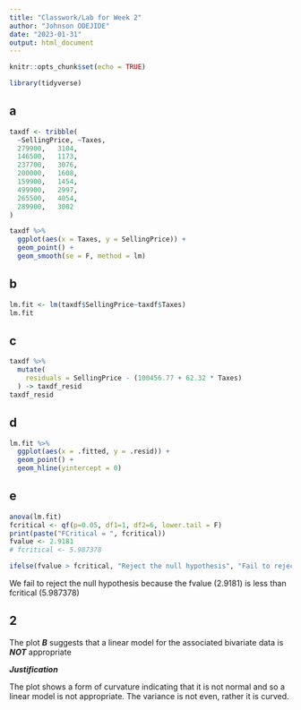 ```yaml
---
title: "Classwork/Lab for Week 2"
author: "Johnson ODEJIDE"
date: "2023-01-31"
output: html_document
---
```


```r
knitr::opts_chunk$set(echo = TRUE)

library(tidyverse)
```

## a
```r
taxdf <- tribble(
  ~SellingPrice, ~Taxes,
  279900,	3104,
  146500,	1173,
  237700,	3076,
  200000,	1608,
  159900,	1454,
  499900,	2997,
  265500,	4054,
  289900,	3002
)

taxdf %>% 
  ggplot(aes(x = Taxes, y = SellingPrice)) +
  geom_point() +
  geom_smooth(se = F, method = lm)
```

## b
```r
lm.fit <- lm(taxdf$SellingPrice~taxdf$Taxes)
lm.fit
```

## c
```r
taxdf %>% 
  mutate(
    residuals = SellingPrice - (100456.77 + 62.32 * Taxes)
  ) -> taxdf_resid
taxdf_resid
```

## d
```r
lm.fit %>% 
  ggplot(aes(x = .fitted, y = .resid)) +
  geom_point() +
  geom_hline(yintercept = 0)
```

## e
```r
anova(lm.fit)
fcritical <- qf(p=0.05, df1=1, df2=6, lower.tail = F)
print(paste("FCritical = ", fcritical))
fvalue <- 2.9181
# fcritical <- 5.987378

ifelse(fvalue > fcritical, "Reject the null hypothesis", "Fail to reject the null hypothesis")
```
We fail to reject the null hypothesis because the fvalue (2.9181) is less than fcritical (5.987378)


## 2

The plot ***B*** suggests that a linear model for the associated bivariate data is ***NOT*** appropriate

***Justification***

The plot shows a form of curvature indicating that it is not normal and so a linear model is not appropriate. The variance is not even, rather it is curved.
